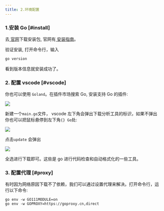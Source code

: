 ```yaml
---
title: 2.环境配置
---
```


### 1.安装 Go [#install]

去<a href="https://go.dev/dl/" target="_blank">
官网</a>下载安装包, 官网有<a href="https://go.dev/doc/install" target="_blank">
安装指南</a>。

验证安装, 打开命令行，输入

```sh
go version
```

看到版本信息就安装成功了。

### 2. 配置 vscode [#vscode]

你也可以使用 `Goland`。在插件市场搜索 Go, 安装支持 Go 的插件:

![](@/public/images/vscode.png)

新建一个`main.go`文件， vscode 左下角会弹出下载分析工具的标识，如果不弹出你也可以把鼠标悬停到左下角`{} Go`处:

![](@/public/images/goenv1.png)

点击`update` 会弹出

![](@/public/images/goenv2.png)

全选进行下载即可。这些是 go 进行代码检查和自动格式化的一些工具。

### 3. 配置代理 [#proxy]

有时因为网络原因下载不了依赖，我们可以通过设置代理来解决。打开命令行，运行以下命令:

```shell
go env -w GO111MODULE=on
go env -w GOPROXY=https://goproxy.cn,direct
```
